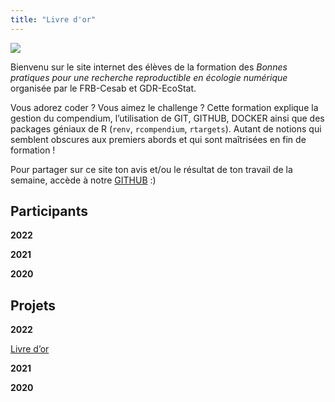```yaml
---
title: "Livre d'or"
---
```


![](data/logo_tout_fondvert.png){fig-align="center"}

Bienvenu sur le site internet des élèves de la formation des *Bonnes pratiques pour une recherche reproductible en écologie numérique* organisée par le FRB-Cesab et GDR-EcoStat.

Vous adorez coder ? Vous aimez le challenge ? Cette formation explique la gestion du compendium, l'utilisation de GIT, GITHUB, DOCKER ainsi que des packages géniaux de R (`renv`, `rcompendium`, `rtargets`). Autant de notions qui semblent obscures aux premiers abords et qui sont maîtrisées en fin de formation !

Pour partager sur ce site ton avis et/ou le résultat de ton travail de la semaine, accède à notre [GITHUB](https://github.com/marinebnt/livretdor) :)

::: {.callout-note icon="false"}
## Participants

**2022**

**2021**

**2020**
:::

::: {.callout-note icon="false"}
## Projets

**2022**

[Livre d'or](https://github.com/marinebnt/livretdor)

**2021**

**2020**
:::
